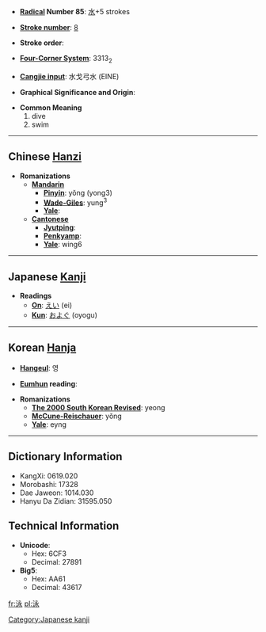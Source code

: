 * '''[[Wiktionary:Chinese radical index| Radical]] Number 85''': [[Wiktionary:Chinese radical index 水|水]]+5 strokes

* '''[[Wiktionary:Chinese total strokes index|Stroke number]]''': [[Wiktionary:Chinese total strokes index 8|8]]

* '''Stroke order''': 

* '''[[Wiktionary:Chinese four corner index|Four-Corner System]]''': 3313<sub>2</sub>

* '''[[Wiktionary:Chinese Cangjie index|Cangjie input]]''': 水戈弓水 (EINE)

* '''Graphical Significance and Origin''': 

* '''Common Meaning'''
*#dive
*# swim


----

== Chinese [[Hanzi]] ==

* '''Romanizations'''
** '''[[Mandarin]]'''
*** '''[[Pinyin]]''': yǒng (yong3)
*** '''[[Wade-Giles]]''': yung<sup>3</sup>
*** '''[[Yale]]''': 
** '''[[Cantonese]]'''
*** '''[[Jyutping]]''':
*** '''[[Penkyamp]]''': 
*** '''[[Yale]]''': wing6


----

== Japanese [[Kanji]] ==

* '''Readings'''
** '''[[On]]''': [[えい]] (ei)
** '''[[Kun]]''': [[およぐ]] (oyogu)

[[Category:Japanese kanji]]
----

== Korean [[Hanja]] ==

* '''[[Hangeul]]''': 영

* '''[[Eumhun]] reading''': 

* '''Romanizations'''
** '''[[The 2000 South Korean Revised Romanization|The 2000 South Korean Revised]]''': yeong
** '''[[McCune-Reischauer]]''': yŏng
** '''[[Yale]]''': eyng

----

== Dictionary Information ==

* KangXi: 0619.020
* Morobashi: 17328
* Dae Jaweon: 1014.030
* Hanyu Da Zidian: 31595.050

== Technical Information ==

* '''Unicode''':
** Hex: 6CF3
** Decimal: 27891
* '''Big5''':
** Hex: AA61
** Decimal: 43617

[[fr:泳]]
[[pl:泳]]